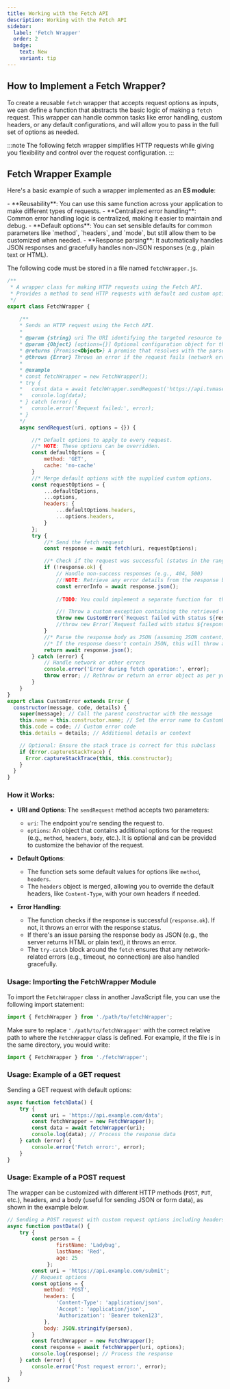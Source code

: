 ```yaml
---
title: Working with the Fetch API
description: Working with the Fetch API
sidebar:
  label: 'Fetch Wrapper'
  order: 2
  badge:
    text: New
    variant: tip
---
```


## How to Implement a Fetch Wrapper?

To create a reusable `fetch` wrapper that accepts request options as inputs, we can define a function that abstracts the basic logic of making a `fetch` request. This wrapper can handle common tasks like error handling, custom headers, or any default configurations, and will allow you to pass in the full set of options as needed.

:::note
The following fetch wrapper simplifies HTTP requests while giving you flexibility and control over the request configuration.
:::

## Fetch Wrapper Example 

Here's a basic example of such a wrapper implemented as an **ES module**:

<Aside type="tip" title="Advantages of this Wrapper:">
- **Reusability**: You can use this same function across your application to make different types of requests.
- **Centralized error handling**: Common error handling logic is centralized, making it easier to maintain and debug.
- **Default options**: You can set sensible defaults for common parameters like `method`, `headers`, and `mode`, but still allow them to be customized when needed.
- **Response parsing**: It automatically handles JSON responses and gracefully handles non-JSON responses (e.g., plain text or HTML).
</Aside>

The following code must be stored in a file named `fetchWrapper.js`.

```javascript title="fetchWrapper.js"
/**
 * A wrapper class for making HTTP requests using the Fetch API.
 * Provides a method to send HTTP requests with default and custom options.
 */
export class FetchWrapper {

    /**
    * Sends an HTTP request using the Fetch API.
    * 
    * @param {string} uri The URI identifying the targeted resource to which the request will be sent.
    * @param {Object} [options={}] Optional configuration object for the request.    
    * @returns {Promise<Object>} A promise that resolves with the parsed JSON response body from the server.
    * @throws {Error} Throws an error if the request fails (network errors or non-2xx HTTP status codes).
    * 
    * @example
    * const fetchWrapper = new FetchWrapper();
    * try {
    *   const data = await fetchWrapper.sendRequest('https://api.tvmase.com/shows');
    *   console.log(data);
    * } catch (error) {
    *   console.error('Request failed:', error);
    * }
    */
    async sendRequest(uri, options = {}) {

        //* Default options to apply to every request. 
        //* NOTE: These options can be overridden.
        const defaultOptions = {
            method: 'GET',
            cache: 'no-cache'
        }
        //* Merge default options with the supplied custom options.
        const requestOptions = {
            ...defaultOptions,
            ...options,
            headers: {
                ...defaultOptions.headers,
                ...options.headers,
            }
        };
        try {
            //* Send the fetch request
            const response = await fetch(uri, requestOptions);

            //* Check if the request was successful (status in the range 200-299)
            if (!response.ok) {
                // Handle non-success responses (e.g., 404, 500)
                //!NOTE: Retrieve any error details from the response body for further processing. 
                const errorInfo = await response.json();
                
                //TODO: You could implement a separate function for  throwing different types exceptions based on the received status code.

                //! Throw a custom exception containing the retrieved error details from.
                throw new CustomError(`Request failed with status ${response.status}`, response.status, errorInfo);
                //throw new Error(`Request failed with status ${response.status} reason: ${response.statusText}`);
            }
            //* Parse the response body as JSON (assuming JSON content)
            //* If the response doesn't contain JSON, this will throw an error.
            return await response.json();
        } catch (error) {
            // Handle network or other errors
            console.error('Error during fetch operation:', error);
            throw error; // Rethrow or return an error object as per your needs
        }
    }
}
export class CustomError extends Error {
  constructor(message, code, details) {
    super(message); // Call the parent constructor with the message
    this.name = this.constructor.name; // Set the error name to CustomError
    this.code = code; // Custom error code
    this.details = details; // Additional details or context

    // Optional: Ensure the stack trace is correct for this subclass
    if (Error.captureStackTrace) {
      Error.captureStackTrace(this, this.constructor);
    }
  }
} 
```

### How it Works:
- **URI and Options**: The `sendRequest` method accepts two parameters:
  - `uri`: The endpoint you're sending the request to.
  - `options`: An object that contains additional options for the request (e.g., `method`, `headers`, `body`, etc.). It is optional and can be provided to customize the behavior of the request.
  
- **Default Options**: 
  - The function sets some default values for options like `method`, `headers`.
  - The `headers` object is merged, allowing you to override the default headers, like `Content-Type`, with your own headers if needed.

- **Error Handling**:
  - The function checks if the response is successful (`response.ok`). If not, it throws an error with the response status.
  - If there's an issue parsing the response body as JSON (e.g., the server returns HTML or plain text), it throws an error.
  - The `try-catch` block around the `fetch` ensures that any network-related errors (e.g., timeout, no connection) are also handled gracefully.

### Usage: Importing the FetchWrapper Module

To import the `FetchWrapper` class in another JavaScript file, you can use the following import statement:

```javascript
import { FetchWrapper } from './path/to/fetchWrapper';
```

Make sure to replace `'./path/to/fetchWrapper'` with the correct relative path to where the `FetchWrapper` class is defined. For example, if the file is in the same directory, you would write:

```javascript
import { FetchWrapper } from './fetchWrapper';
```
### Usage: Example of a GET request

Sending a GET request with default options:

```js
async function fetchData() {
    try {
        const uri = 'https://api.example.com/data';
        const fetchWrapper = new FetchWrapper();
        const data = await fetchWrapper(uri);
        console.log(data); // Process the response data
    } catch (error) {
        console.error('Fetch error:', error);
    }
}
```
### Usage: Example of a POST request

The wrapper can be customized with different HTTP methods (`POST`, `PUT`, etc.), headers, and a body (useful for sending JSON or form data), as shown in the example below.

```js
// Sending a POST request with custom request options including headers and body
async function postData() {
    try {
        const person = {
                firstName: 'Ladybug', 
                lastName: 'Red',
                age: 25
             };
        const uri = 'https://api.example.com/submit';
        // Request options
        const options = {
            method: 'POST',
            headers: {
                'Content-Type': 'application/json',
                'Accept': 'application/json',
                'Authorization': 'Bearer token123',
            },
            body: JSON.stringify(person),
        }
        const fetchWrapper = new FetchWrapper();
        const response = await fetchWrapper(uri, options);
        console.log(response); // Process the response
    } catch (error) {
        console.error('Post request error:', error);
    }
}
```
